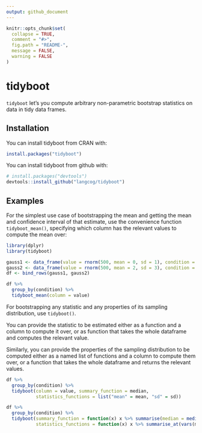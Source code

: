 ```yaml
---
output: github_document
---
```


<!-- README.md is generated from README.Rmd. Please edit that file -->

```r
knitr::opts_chunk$set(
  collapse = TRUE,
  comment = "#>",
  fig.path = "README-",
  message = FALSE,
  warning = FALSE
)
```

# tidyboot

`tidyboot` let's you compute arbitrary non-parametric bootstrap statistics on data in tidy data frames.

## Installation

You can install tidyboot from CRAN with:
```r
install.packages("tidyboot")
```

You can install tidyboot from github with:

```r
# install.packages("devtools")
devtools::install_github("langcog/tidyboot")
```

## Examples

For the simplest use case of bootstrapping the mean and getting the mean and confidence interval of that estimate, use the convenience function `tidyboot_mean()`, specifying which column has the relevant values to compute the mean over:

```r
library(dplyr)
library(tidyboot)

gauss1 <- data_frame(value = rnorm(500, mean = 0, sd = 1), condition = 1)
gauss2 <- data_frame(value = rnorm(500, mean = 2, sd = 3), condition = 2)
df <- bind_rows(gauss1, gauss2)

df %>%
  group_by(condition) %>%
  tidyboot_mean(column = value)
```

For bootstrapping any statistic and any properties of its sampling distribution, use `tidyboot()`.

You can provide the statistic to be estimated either as a function and a column to compute it over, or as function that takes the whole dataframe and computes the relevant value.

Similarly, you can provide the properties of the sampling distribution to be computed either as a named list of functions and a column to compute them over, or a function that takes the whole dataframe and returns the relevant values.

```r
df %>%
  group_by(condition) %>%
  tidyboot(column = value, summary_function = median,
           statistics_functions = list("mean" = mean, "sd" = sd))
```

```r
df %>%
  group_by(condition) %>%
  tidyboot(summary_function = function(x) x %>% summarise(median = median(value)),
           statistics_functions = function(x) x %>% summarise_at(vars(median), funs(mean, sd)))
```
